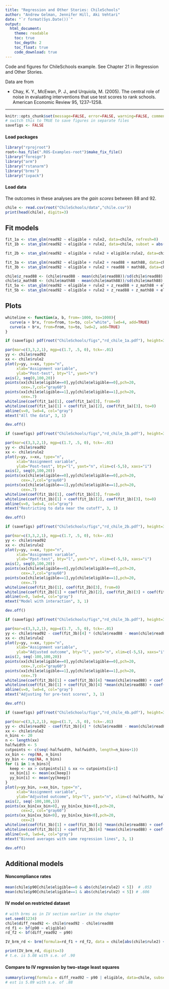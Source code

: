 ```yaml
---
title: "Regression and Other Stories: ChileSchools"
author: "Andrew Gelman, Jennifer Hill, Aki Vehtari"
date: "`r format(Sys.Date())`"
output:
  html_document:
    theme: readable
    toc: true
    toc_depth: 2
    toc_float: true
    code_download: true
---
```

Code and figures for ChileSchools example. See Chapter 21 in
Regression and Other Stories.

Data are from

- Chay, K. Y., McEwan, P. J., and Urquiola, M. (2005). The central
  role of noise in evaluating interventions that use test scores to
  rank schools. American Economic Review 95, 1237–1258.

-------------


```r
knitr::opts_chunk$set(message=FALSE, error=FALSE, warning=FALSE, comment=NA)
# switch this to TRUE to save figures in separate files
savefigs <- FALSE
```

#### Load packages

```r
library("rprojroot")
root<-has_file(".ROS-Examples-root")$make_fix_file()
library("foreign")
library("arm")
library("rstanarm")
library("brms")
library("ivpack")
```

#### Load data

The outcomes in these analyses are the *gain scores* between 88 and 92. 

```r
chile <- read.csv(root("ChileSchools/data","chile.csv"))
print(head(chile), digits=3)
```

## Fit models

```r
fit_1a <- stan_glm(read92 ~ eligible + rule2, data=chile, refresh=0)
fit_1b <- stan_glm(read92 ~ eligible + rule2, data=chile, subset = abs(rule2)<5, refresh=0)

fit_2b <- stan_glm(read92 ~ eligible + rule2 + eligible:rule2, data=chile, subset = abs(rule2)<5, refresh=0)

fit_3a <- stan_glm(read92 ~ eligible + rule2 + read88 + math88, data=chile, refresh=0)
fit_3b <- stan_glm(read92 ~ eligible + rule2 + read88 + math88, data=chile, subset = abs(rule2)<5, refresh=0)

chile$z_read88 <- (chile$read88 - mean(chile$read88))/sd(chile$read88)
chile$z_math88 <- (chile$math88 - mean(chile$math88))/sd(chile$math88)
fit_5a <- stan_glm(read92 ~ eligible + rule2 + z_read88 + z_math88 + eligible:z_read88, data=chile, refresh=0)
fit_5b <- stan_glm(read92 ~ eligible + rule2 + z_read88 + z_math88 + eligible:z_read88, data=chile, subset = abs(rule2)<5, refresh=0)
```

## Plots

```r
whiteline <- function(a, b, from=-1000, to=1000){
  curve(a + b*x, from=from, to=to, col="white", lwd=4, add=TRUE)
  curve(a + b*x, from=from, to=to, lwd=2, add=TRUE)
}

```
```r
if (savefigs) pdf(root("ChileSchools/figs","rd_chile_1a.pdf"), height=3.6, width=5, colormodel="gray")
```
```r
par(mar=c(3,3,2,1), mgp=c(1.7, .5, 0), tck=-.01)
yy <- chile$read92
xx <- chile$rule2
plot(y=yy, x=xx, type="n", 
     xlab="Assignment variable",
     ylab="Post-test", bty="l", yaxt="n")
axis(2, seq(0,100,20))
points(xx[chile$eligible==0],yy[chile$eligible==0],pch=20,
       cex=.7,col="gray60")
points(xx[chile$eligible==1],yy[chile$eligible==1],pch=20,
       cex=.7)
whiteline(coef(fit_1a)[1], coef(fit_1a)[3], from=0)
whiteline(coef(fit_1a)[1] + coef(fit_1a)[2], coef(fit_1a)[3], to=0)
abline(v=0, lwd=4, col="gray")
mtext("All the data", 3, 1)
```
```r
dev.off()

```
```r
if (savefigs) pdf(root("ChileSchools/figs","rd_chile_1b.pdf"), height=3.6, width=5, colormodel="gray")
```
```r
par(mar=c(3,3,2,1), mgp=c(1.7, .5, 0), tck=-.01)
yy <- chile$read92
xx <- chile$rule2
plot(y=yy, x=xx, type="n", 
     xlab="Assignment variable",
     ylab="Post-test", bty="l", yaxt="n", xlim=c(-5,5), xaxs="i")
axis(2, seq(0,100,20))
points(xx[chile$eligible==0],yy[chile$eligible==0],pch=20,
       cex=.7,col="gray60")
points(xx[chile$eligible==1],yy[chile$eligible==1],pch=20,
       cex=.7)
whiteline(coef(fit_1b)[1], coef(fit_1b)[3], from=0)
whiteline(coef(fit_1b)[1] + coef(fit_1b)[2], coef(fit_1b)[3], to=0)
abline(v=0, lwd=4, col="gray")
mtext("Restricting to data near the cutoff", 3, 1)
```
```r
dev.off()

```
```r
if (savefigs) pdf(root("ChileSchools/figs","rd_chile_2b.pdf"), height=3.6, width=5, colormodel="gray")
```
```r
par(mar=c(3,3,2,1), mgp=c(1.7, .5, 0), tck=-.01)
yy <- chile$read92
xx <- chile$rule2
plot(y=yy, x=xx, type="n", 
     xlab="Assignment variable",
     ylab="Ppst-test", bty="l", yaxt="n", xlim=c(-5,5), xaxs="i")
axis(2, seq(0,100,20))
points(xx[chile$eligible==0],yy[chile$eligible==0],pch=20,
       cex=.7,col="gray60")
points(xx[chile$eligible==1],yy[chile$eligible==1],pch=20,
       cex=.7)
whiteline(coef(fit_2b)[1], coef(fit_2b)[3], from=0)
whiteline(coef(fit_2b)[1] + coef(fit_2b)[2], coef(fit_2b)[3] + coef(fit_2b)[4], to=0)
abline(v=0, lwd=4, col="gray")
mtext("Model with interaction", 3, 1)
```
```r
dev.off()

```
```r
if (savefigs) pdf(root("ChileSchools/figs","rd_chile_3b.pdf"), height=3.6, width=5, colormodel="gray")
```
```r
par(mar=c(3,3,2,1), mgp=c(1.7, .5, 0), tck=-.01)
yy <- chile$read92 - coef(fit_3b)[4] * (chile$read88 - mean(chile$read88)) - coef(fit_3b)[5] * (chile$math88 - mean(chile$math88))
xx <- chile$rule2
plot(y=yy, x=xx, type="n", 
     xlab="Assignment variable",
     ylab="Adjusted outcome", bty="l", yaxt="n", xlim=c(-5,5), xaxs="i")
axis(2, seq(-100,100,20))
points(xx[chile$eligible==0],yy[chile$eligible==0],pch=20,
       cex=.7,col="gray60")
points(xx[chile$eligible==1],yy[chile$eligible==1],pch=20,
       cex=.7)
whiteline(coef(fit_3b)[1] + coef(fit_3b)[4] *mean(chile$read88) + coef(fit_3b)[5] *mean(chile$math88), coef(fit_3b)[3], from=0)
whiteline(coef(fit_3b)[1] + coef(fit_3b)[4] *mean(chile$read88) + coef(fit_3b)[5] *mean(chile$math88) + coef(fit_3b)[2], coef(fit_3b)[3], to=0)
abline(v=0, lwd=4, col="gray")
mtext("Adjusting for pre-test scores", 3, 1)
```
```r
dev.off()

```
```r
if (savefigs) pdf(root("ChileSchools/figs","rd_chile_4b.pdf"), height=3.6, width=5, colormodel="gray")
```
```r
par(mar=c(3,3,2,1), mgp=c(1.7, .5, 0), tck=-.01)
yy <- chile$read92 - coef(fit_3b)[4] * (chile$read88 - mean(chile$read88)) - coef(fit_3b)[5] * (chile$math88 - mean(chile$math88))
xx <- chile$rule2
n_bins <- 20
n <- length(xx)
halfwidth <- 5
cutpoints <- c(seq(-halfwidth, halfwidth, length=n_bins+1))
xx_bin <- rep(NA, n_bins)
yy_bin <- rep(NA, n_bins)
for (i in 1:n_bins){
  keep <- xx > cutpoints[i] & xx <= cutpoints[i+1]
  xx_bin[i] <- mean(xx[keep])
  yy_bin[i] <- mean(yy[keep])
}
plot(y=yy_bin, x=xx_bin, type="n", 
     xlab="Assignment variable",
     ylab="Adjusted outcome", bty="l", yaxt="n", xlim=c(-halfwidth, halfwidth), xaxs="i")
axis(2, seq(-100,100,1))
points(xx_bin[xx_bin>0], yy_bin[xx_bin>0],pch=20,
       cex=2, col="gray60")
points(xx_bin[xx_bin<0], yy_bin[xx_bin<0],pch=20,
       cex=2)
whiteline(coef(fit_3b)[1] + coef(fit_3b)[4] *mean(chile$read88) + coef(fit_3b)[5] *mean(chile$math88), coef(fit_3b)[3], from=0)
whiteline(coef(fit_3b)[1] + coef(fit_3b)[4] *mean(chile$read88) + coef(fit_3b)[5] *mean(chile$math88) + coef(fit_3b)[2], coef(fit_3b)[3], to=0)
abline(v=0, lwd=4, col="gray")
mtext("Binned averages with same regression lines", 3, 1)
```
```r
dev.off()
```

## Additional models
#### Noncompliance rates

```r
mean(chile$p90[chile$eligible==0 & abs(chile$rule2) < 5])  # .053
mean(chile$p90[chile$eligible==1 & abs(chile$rule2) < 5]) # .606
```

#### IV model on restricted dataset

```r
# with brms as in IV section earlier in the chapter
set.seed(1234)
chile$diff_read92 <- chile$read92 - chile$read88
rd_f1 <- bf(p90 ~ eligible)
rd_f2 <- bf(diff_read92 ~ p90)
```
```r
IV_brm_rd <- brm(formula=rd_f1 + rd_f2, data = chile[abs(chile$rule2) < 5,])
```
```r
print(IV_brm_rd, digits=3)
# t.e. is 5.08 with s.e. of .90
```

#### Compare to IV regression by two-stage least squares

```r
summary(ivreg(formula = diff_read92 ~ p90 | eligible, data=chile, subset = abs(rule2) < 5))
# est is 5.09 with s.e. of .88
```

